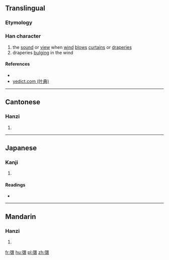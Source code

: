 ==Translingual==

===Etymology===
{{Han compound|弓|睘|c1=s|c2=p|t1=bow|ls=psc}}

===Han character===
{{Han char|rn=57|rad=弓|as=13|sn=16|four=1623<sub>2</sub>|canj=弓田中女 (NWLV)|ids=⿰[[弓]][[睘]]}}

# the [[sound]] or [[view]] when [[wind]] [[blow]]s [[curtain]]s or [[draperies]]
# draperies [[bulging]] in the wind

====References====
* {{Han ref|kx=0361.080|dkj=09874|dj=0679.070|hdz=21003.040|uh=5F4B|ud=24395|bh=E974|bd=59764}}
*[http://yedict.com/htm/5F/5F4B.htm yedict.com (叶典)]

----

==Cantonese==

===Hanzi===
{{yue-hanzi|jyut=[[wang4]]|y=wang4}}

# {{defn|lang=yue|sort=弓13}}

----

==Japanese==

===Kanji===
{{ja-kanji|grade=9|rs=弓13}}

# {{defn|lang=ja|sort=弓13}}

====Readings====
* {{ja-readings|on=[[こう]] (kō), from [[かう]] (kau), [[ぎょう]] (gyō), from [[ぎゃう]] (gyau), [[こ]] (ko), [[く]] (ku)|kun=[[とばり]]の[[ひるがえる]][[こえ]] (tobarinohirugaerukoe)}}

----

==Mandarin==

===Hanzi===
{{cmn-hanzi|pin=[[hóng]] ([[hong2]]), [[kuì]] ([[kui4]])|wg=hung<sup>2</sup>, k'uei<sup>4</sup>}}

# {{defn|lang=cmn|sort=弓13}}

[[fr:彋]]
[[hu:彋]]
[[pl:彋]]
[[zh:彋]]